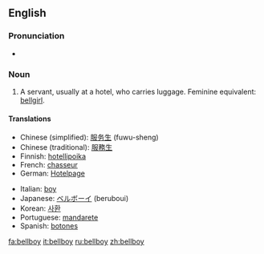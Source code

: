 ==English==

===Pronunciation===
*{{audio|en-us-bellboy.ogg|Audio (US)}}


===Noun===
{{en-noun}}

#A servant, usually at a hotel, who carries luggage.  Feminine equivalent: [[bellgirl]].

====Translations====
{{top}}
*Chinese (simplified): [[服务生]] (fuwu-sheng)
*Chinese (traditional): [[服務生]]
*Finnish: [[hotellipoika]]
*French: [[chasseur]]
*German: [[Hotelpage]]
{{mid}}
*Italian: [[boy]] {{m}}
*Japanese: [[ベルボーイ]] (beruboui)
*Korean: [[사환]]
*Portuguese: [[mandarete]]
*Spanish: [[botones]]
{{bottom}}

[[fa:bellboy]]
[[it:bellboy]]
[[ru:bellboy]]
[[zh:bellboy]]
